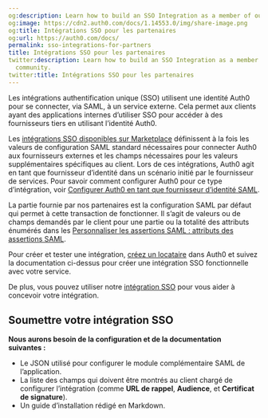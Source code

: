 ```yaml
---
og:description: Learn how to build an SSO Integration as a member of our partner community.
og:image: https://cdn2.auth0.com/docs/1.14553.0/img/share-image.png
og:title: Intégrations SSO pour les partenaires
og:url: https://auth0.com/docs/
permalink: sso-integrations-for-partners
title: Intégrations SSO pour les partenaires
twitter:description: Learn how to build an SSO Integration as a member of our partner
  community.
twitter:title: Intégrations SSO pour les partenaires
---
```


Les intégrations authentification unique (SSO) utilisent une identité Auth0 pour se connecter, via SAML, à un service externe. Cela permet aux clients ayant des applications internes d’utiliser SSO pour accéder à des fournisseurs tiers en utilisant l’identité Auth0.

Les [intégrations SSO disponibles sur Marketplace](https://marketplace.auth0.com/features/sso-integrations) définissent à la fois les valeurs de configuration SAML standard nécessaires pour connecter Auth0 aux fournisseurs externes et les champs nécessaires pour les valeurs supplémentaires spécifiques au client. Lors de ces intégrations, Auth0 agit en tant que fournisseur d’identité dans un scénario initié par le fournisseur de services. Pour savoir comment configurer Auth0 pour ce type d’intégration, voir [Configurer Auth0 en tant que fournisseur d’identité SAML](/saml-configuration/configure-auth0-saml-identity-provider).

La partie fournie par nos partenaires est la configuration SAML par défaut qui permet à cette transaction de fonctionner. Il s’agit de valeurs ou de champs demandés par le client pour une partie ou la totalité des attributs énumérés dans les [Personnaliser les assertions SAML : attributs des assertions SAML](/saml-configuration/customize-saml-assertions).

Pour créer et tester une intégration, [créez un locataire](https://auth0.com/signup) dans Auth0 et suivez la documentation ci-dessus pour créer une intégration SSO fonctionnelle avec votre service.

De plus, vous pouvez utiliser notre [intégration SSO](https://github.com/auth0-marketplace/TEMPLATE-sso) pour vous aider à concevoir votre intégration.

## Soumettre votre intégration SSO



**Nous aurons besoin de la configuration et de la documentation suivantes :**

* Le JSON utilisé pour configurer le module complémentaire SAML de l’application.
* La liste des champs qui doivent être montrés au client chargé de configurer l’intégration (comme **URL de rappel**, **Audience**, et **Certificat de signature**).
* Un guide d’installation rédigé en Markdown.